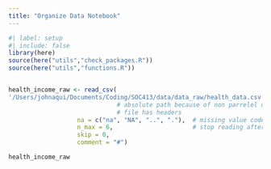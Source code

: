 ```yaml
---
title: "Organize Data Notebook"
---
```


```r
#| label: setup
#| include: false
library(here)
source(here("utils","check_packages.R"))
source(here("utils","functions.R"))


health_income_raw <- read_csv(
'/Users/johnaqui/Documents/Coding/SOC413/data/data_raw/health_data.csv', 
                              # absolute path because of non parrelel directories
                              # file has headers
                   na = c("na", "NA", "..", "."),  # missing value codes
                   n_max = 6,                      # stop reading after n obs
                   skip = 0,                      
                   comment = "#")

health_income_raw
```
